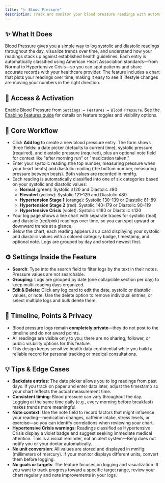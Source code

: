 ```yaml
---
title: "🩺 Blood Pressure"
description: Track and monitor your blood pressure readings with automatic health classification
---
```


## ✨ What It Does

Blood Pressure gives you a simple way to log systolic and diastolic readings throughout the day, visualize trends over time, and understand how your readings stack up against established health guidelines. Each entry is automatically classified using American Heart Association standards—from Normal to Hypertensive Crisis—so you can spot patterns and share accurate records with your healthcare provider. The feature includes a chart that plots your readings over time, making it easy to see if lifestyle changes are moving your numbers in the right direction.

## 🚪 Access & Activation

Enable Blood Pressure from `Settings → Features → Blood Pressure`. See the [Enabling Features guide](/docs/enabling-features) for details on feature toggles and visibility options.

## 🧭 Core Workflow

- Click **Add log** to create a new blood pressure entry. The form shows three fields: a date picker (defaults to current time), systolic pressure (required), and diastolic pressure (required), plus an optional note field for context like "after morning run" or "medication taken."
- Enter your systolic reading (the top number, measuring pressure when your heart beats) and diastolic reading (the bottom number, measuring pressure between beats). Both values are recorded in mmHg.
- Each reading is automatically classified into one of six categories based on your systolic and diastolic values:
  - **Normal** (green): Systolic ≤120 and Diastolic ≤80
  - **Elevated** (yellow): Systolic 121–129 and Diastolic ≤80
  - **Hypertension Stage 1** (orange): Systolic 130–139 or Diastolic 81–89
  - **Hypertension Stage 2** (red): Systolic 140–179 or Diastolic 90–119
  - **Hypertensive Crisis** (violet): Systolic ≥180 or Diastolic ≥120
- Your log page shows a line chart with separate traces for systolic (teal) and diastolic (red/pink) readings over time, so you can spot upward or downward trends at a glance.
- Below the chart, each reading appears as a card displaying your systolic and diastolic values with a colored category badge, timestamp, and optional note. Logs are grouped by day and sorted newest first.

## ⚙️ Settings Inside the Feature

- **Search**: Type into the search field to filter logs by the text in their notes. Pressure values are not searchable.
- **Grouping**: Logs are grouped by date (one collapsible section per day) to keep multi-reading days organized.
- **Edit & Delete**: Click any log card to edit the date, systolic or diastolic values, or note. Use the delete option to remove individual entries, or select multiple logs and bulk delete them.

## 🔐 Timeline, Points & Privacy

- Blood pressure logs remain **completely private**—they do not post to the timeline and do not award points.
- All readings are visible only to you; there are no sharing, follower, or public visibility options for this feature.
- This design keeps sensitive health data confidential while you build a reliable record for personal tracking or medical consultations.

## 💡 Tips & Edge Cases

- **Backdate entries**: The date picker allows you to log readings from past days. If you track on paper and enter data later, adjust the timestamp so your chart reflects the actual measurement time.
- **Consistent timing**: Blood pressure can vary throughout the day. Logging at the same time daily (e.g., every morning before breakfast) makes trends more meaningful.
- **Note context**: Use the note field to record factors that might influence your reading—medication changes, caffeine intake, stress levels, or exercise—so you can identify correlations when reviewing your chart.
- **Hypertensive Crisis warnings**: Readings classified as Hypertensive Crisis display a violet badge and suggest seeking immediate medical attention. This is a visual reminder, not an alert system—Benji does not notify you or your doctor automatically.
- **No unit conversion**: All values are stored and displayed in mmHg (millimeters of mercury). If your monitor displays different units, convert them before logging.
- **No goals or targets**: The feature focuses on logging and visualization. If you want to track progress toward a specific target range, review your chart regularly and note improvements in your logs.
